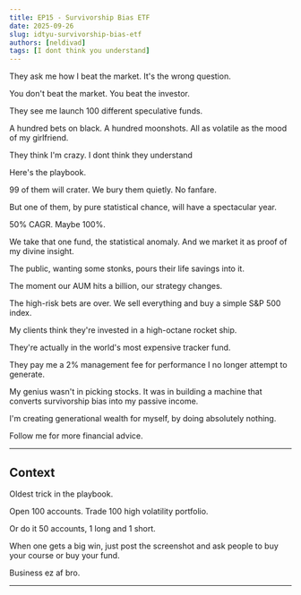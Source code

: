 ```yaml
---
title: EP15 - Survivorship Bias ETF
date: 2025-09-26
slug: idtyu-survivorship-bias-etf
authors: [neldivad]
tags: [I dont think you understand]
---
```


They ask me how I beat the market. It's the wrong question.

You don't beat the market. You beat the investor.

They see me launch 100 different speculative funds.

A hundred bets on black. A hundred moonshots. All as volatile as the mood of my girlfriend.

They think I'm crazy. I dont think they understand

Here's the playbook.

<!--truncate-->

99 of them will crater. We bury them quietly. No fanfare.

But one of them, by pure statistical chance, will have a spectacular year.

50% CAGR. Maybe 100%.

We take that one fund, the statistical anomaly. And we market it as proof of my divine insight.

The public, wanting some stonks, pours their life savings into it.

The moment our AUM hits a billion, our strategy changes.

The high-risk bets are over. We sell everything and buy a simple S&P 500 index.

My clients think they're invested in a high-octane rocket ship.

They're actually in the world's most expensive tracker fund.

They pay me a 2% management fee for performance I no longer attempt to generate.

My genius wasn't in picking stocks. It was in building a machine that converts survivorship bias into my passive income. 

I'm creating generational wealth for myself, by doing absolutely nothing.

Follow me for more financial advice.

---
## Context
Oldest trick in the playbook. 

Open 100 accounts. Trade 100 high volatility portfolio. 

Or do it 50 accounts, 1 long and 1 short. 

When one gets a big win, just post the screenshot and ask people to buy your course or buy your fund. 

Business ez af bro. 

---
